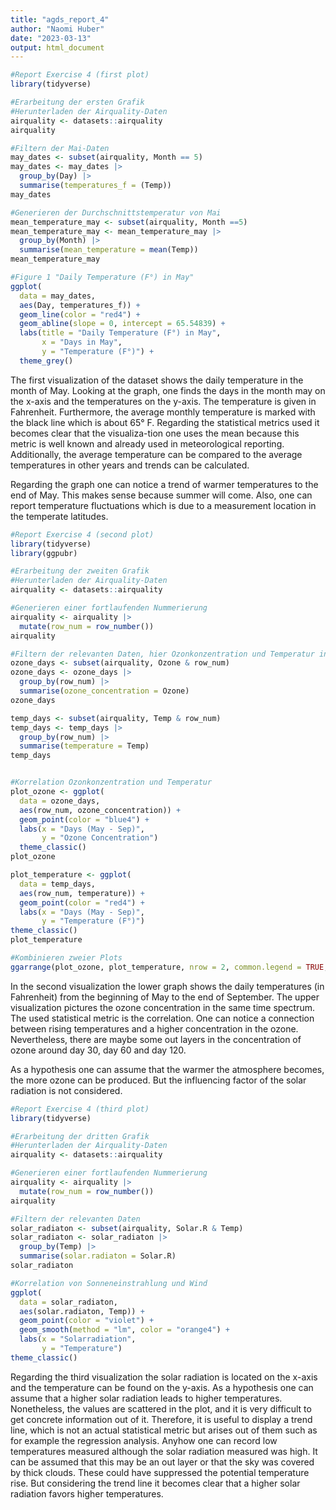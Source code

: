 ```yaml
---
title: "agds_report_4"
author: "Naomi Huber"
date: "2023-03-13"
output: html_document
---
```


```r
#Report Exercise 4 (first plot)
library(tidyverse)

#Erarbeitung der ersten Grafik
#Herunterladen der Airquality-Daten
airquality <- datasets::airquality
airquality

#Filtern der Mai-Daten
may_dates <- subset(airquality, Month == 5)
may_dates <- may_dates |>
  group_by(Day) |>
  summarise(temperatures_f = (Temp))
may_dates

#Generieren der Durchschnittstemperatur von Mai
mean_temperature_may <- subset(airquality, Month ==5)
mean_temperature_may <- mean_temperature_may |>
  group_by(Month) |>
  summarise(mean_temperature = mean(Temp))
mean_temperature_may

#Figure 1 "Daily Temperature (F°) in May"
ggplot(
  data = may_dates,
  aes(Day, temperatures_f)) +
  geom_line(color = "red4") +
  geom_abline(slope = 0, intercept = 65.54839) +
  labs(title = "Daily Temperature (F°) in May",
       x = "Days in May",
       y = "Temperature (F°)") + 
  theme_grey()

```
The first visualization of the dataset shows the daily temperature in the month of May. Looking at the graph, one finds the days in the month may on the x-axis and the temperatures on the y-axis. The temperature is given in Fahrenheit. Furthermore, the average monthly temperature is marked with the black line which is about 65° F. Regarding the statistical metrics used it becomes clear that the visualiza-tion one uses the mean because this metric is well known and already used in meteorological reporting. Additionally, the average temperature can be compared to the average temperatures in other years and trends can be calculated.

Regarding the graph one can notice a trend of warmer temperatures to the end of May. This makes sense because summer will come. Also, one can report temperature fluctuations which is due to a measurement location in the temperate latitudes.  


```r
#Report Exercise 4 (second plot)
library(tidyverse)
library(ggpubr)

#Erarbeitung der zweiten Grafik
#Herunterladen der Airquality-Daten
airquality <- datasets::airquality

#Generieren einer fortlaufenden Nummerierung
airquality <- airquality |>
  mutate(row_num = row_number())
airquality

#Filtern der relevanten Daten, hier Ozonkonzentration und Temperatur in Fahrenheit
ozone_days <- subset(airquality, Ozone & row_num)
ozone_days <- ozone_days |>
  group_by(row_num) |>
  summarise(ozone_concentration = Ozone)
ozone_days

temp_days <- subset(airquality, Temp & row_num)
temp_days <- temp_days |>
  group_by(row_num) |>
  summarise(temperature = Temp)
temp_days


#Korrelation Ozonkonzentration und Temperatur
plot_ozone <- ggplot(
  data = ozone_days,
  aes(row_num, ozone_concentration)) +
  geom_point(color = "blue4") +
  labs(x = "Days (May - Sep)",
       y = "Ozone Concentration")
  theme_classic()
plot_ozone

plot_temperature <- ggplot(
  data = temp_days,
  aes(row_num, temperature)) +
  geom_point(color = "red4") +
  labs(x = "Days (May - Sep)",
       y = "Temperature (F°)")
theme_classic()
plot_temperature

#Kombinieren zweier Plots
ggarrange(plot_ozone, plot_temperature, nrow = 2, common.legend = TRUE, legend = "bottom")
```
In the second visualization the lower graph shows the daily temperatures (in Fahrenheit) from the beginning of May to the end of September. The upper visualization pictures the ozone concentration in the same time spectrum. The used statistical metric is the correlation. One can notice a connection between rising temperatures and a higher concentration in the ozone. Nevertheless, there are maybe some out layers in the concentration of ozone around day 30, day 60 and day 120. 

As a hypothesis one can assume that the warmer the atmosphere becomes, the more ozone can be produced. But the influencing factor of the solar radiation is not considered.



```r
#Report Exercise 4 (third plot)
library(tidyverse)

#Erarbeitung der dritten Grafik
#Herunterladen der Airquality-Daten
airquality <- datasets::airquality

#Generieren einer fortlaufenden Nummerierung
airquality <- airquality |>
  mutate(row_num = row_number())
airquality

#Filtern der relevanten Daten
solar_radiaton <- subset(airquality, Solar.R & Temp)
solar_radiaton <- solar_radiaton |>
  group_by(Temp) |>
  summarise(solar.radiaton = Solar.R)
solar_radiaton

#Korrelation von Sonneneinstrahlung und Wind
ggplot(
  data = solar_radiaton,
  aes(solar.radiaton, Temp)) +
  geom_point(color = "violet") +
  geom_smooth(method = "lm", color = "orange4") +
  labs(x = "Solarradiation",
       y = "Temperature")
theme_classic()
```
Regarding the third visualization the solar radiation is located on the x-axis and the temperature can be found on the y-axis. As a hypothesis one can assume that a higher solar radiation leads to higher temperatures. Nonetheless, the values are scattered in the plot, and it is very difficult to get concrete information out of it. Therefore, it is useful to display a trend line, which is not an actual statistical metric but arises out of them such as for example the regression analysis. Anyhow one can record low temperatures measured although the solar radiation measured was high. It can be assumed that this may be an out layer or that the sky was covered by thick clouds. These could have suppressed the potential temperature rise. But considering the trend line it becomes clear that a higher solar radiation favors higher temperatures. 

